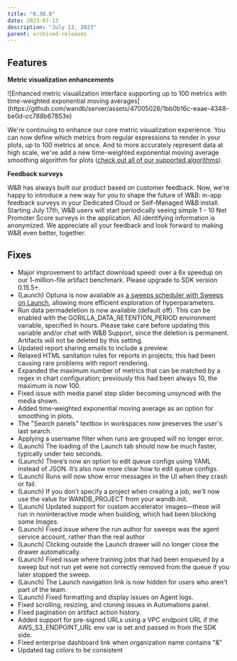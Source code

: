 ```yaml
---
title: "0.38.0"
date: 2023-07-13
description: "July 13, 2023"
parent: archived-releases
---
```



<Danger>
<Text/>
</Danger>

## Features

**Metric visualization enhancements** 

<Frame>
![Enhanced metric visualization interface supporting up to 100 metrics with time-weighted exponential moving averages](https://github.com/wandb/server/assets/47005026/1bb0b16c-eaae-4348-be0d-cc788b67853e)
</Frame>


We're continuing to enhance our core metric visualization experience.   You can now define which metrics from regular expressions to render in your plots, up to 100 metrics at once.   And to more accurately represent data at high scale, we've add a new time-weighted exponential moving average smoothing algorithm for plots ([check out all of our supported algorithms](https://docs.wandb.ai/models/app/features/panels/line-plot/smoothing#docusaurus_skipToContent_fallback)).

**Feedback surveys**

W&B has always built our product based on customer feedback.  Now, we're happy to introduce a new way for you to shape the future of W&B: in-app feedback surveys in your Dedicated Cloud or Self-Managed W&B install.   Starting July 17th, W&B users will start periodically seeing simple 1 - 10 Net Promoter Score surveys in the application.   All identifying information is anonymized.   We appreciate all your feedback and look forward to making W&B even better, together.

## Fixes

* Major improvement to artifact download speed: over a 6x speedup on our 1-million-file artifact benchmark.  Please upgrade to SDK version 0.15.5+.  
* (Launch) Optuna is now available as [a sweeps scheduler with Sweeps on Launch](https://docs.wandb.ai/guides/launch/sweeps-on-launch#create-a-custom-sweep-scheduler), allowing more efficient exploration of hyperparameters.
* Run data permadeletion is now available (default off).  This can be enabled with the GORILLA_DATA_RETENTION_PERIOD environment variable, specified in hours.  Please take care before updating this variable and/or chat with W&B Support, since the deletion is permanent.  Artifacts will not be deleted by this setting.  
* Updated report sharing emails to include a preview.
* Relaxed HTML sanitation rules for reports in projects; this had been causing rare problems with report rendering.
* Expanded the maximum number of metrics that can be matched by a regex in chart configuration; previously this had been always 10, the maximum is now 100.
* Fixed issue with media panel step slider becoming unsynced with the media shown.
* Added time-weighted exponential moving average as an option for smoothing in plots.
* The "Search panels" textbox in workspaces now preserves the user's last search.
* Applying a username filter when runs are grouped will no longer error.
* (Launch) The loading of the Launch tab should now be much faster, typically under two seconds.
* (Launch) There’s now an option to edit queue configs using YAML instead of JSON.  It’s also now more clear how to edit queue configs.
* (Launch) Runs will now show error messages in the UI when they crash or fail.
* (Launch) If you don’t specify a project when creating a job, we’ll now use the value for WANDB_PROJECT from your wandb.init.
* (Launch) Updated support for custom accelerator images—these will run in noninteractive mode when building, which had been blocking some images.
* (Launch) Fixed issue where the run author for sweeps was the agent service account, rather than the real author
* (Launch) Clicking outside the Launch drawer will no longer close the drawer automatically.
* (Launch) Fixed issue where training jobs that had been enqueued by a sweep but not run yet were not correctly removed from the queue if you later stopped the sweep.
* (Launch) The Launch navigation link is now hidden for users who aren't part of the team.
* (Launch) Fixed formatting and display issues on Agent logs.
* Fixed scrolling, resizing, and cloning issues in Automations panel.
* Fixed pagination on artifact action history.
* Added support for pre-signed URLs using a VPC endpoint URL if the AWS_S3_ENDPOINT_URL env var is set and passed in from the SDK side.
* Fixed enterprise dashboard link when organization name contains "&"
* Updated tag colors to be consistent

